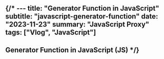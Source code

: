 {/* ---
title: "Generator Function in JavaScript"
subtitle: "javascript-generator-function"
date: "2023-11-23"
summary: "JavaScript Proxy"
tags: ["Vlog", "JavaScript"]
---

## Generator Function in JavaScript (JS) */}